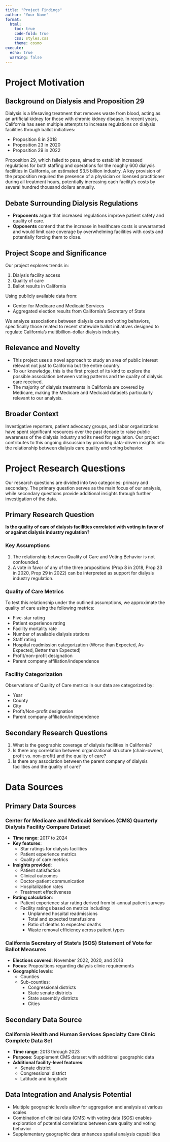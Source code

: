 ```yaml
---
title: "Project Findings"
author: "Your Name"
format: 
  html:
    toc: true
    code-fold: true
    css: styles.css
    theme: cosmo
execute:
  echo: true
  warning: false
---
```


# Project Motivation

## Background on Dialysis and Proposition 29

Dialysis is a lifesaving treatment that removes waste from blood, acting as an artificial kidney for those with chronic kidney disease. In recent years, California has seen multiple attempts to increase regulations on dialysis facilities through ballot initiatives:

- Proposition 8 in 2018
- Proposition 23 in 2020
- Proposition 29 in 2022

Proposition 29, which failed to pass, aimed to establish increased regulations for both staffing and operations for the roughly 600 dialysis facilities in California, an estimated $3.5 billion industry. A key provision of the proposition required the presence of a physician or licensed practitioner during all treatment hours, potentially increasing each facility's costs by several hundred thousand dollars annually.

## Debate Surrounding Dialysis Regulations

- **Proponents** argue that increased regulations improve patient safety and quality of care.
- **Opponents** contend that the increase in healthcare costs is unwarranted and would limit care coverage by overwhelming facilities with costs and potentially forcing them to close.

## Project Scope and Significance

Our project explores trends in:

1. Dialysis facility access
2. Quality of care
3. Ballot results in California

Using publicly available data from:

- Center for Medicare and Medicaid Services
- Aggregated election results from California's Secretary of State

We analyze associations between dialysis care and voting behaviors, specifically those related to recent statewide ballot initiatives designed to regulate California's multibillion-dollar dialysis industry.

## Relevance and Novelty

- This project uses a novel approach to study an area of public interest relevant not just to California but the entire country.
- To our knowledge, this is the first project of its kind to explore the possible association between voting patterns and the quality of dialysis care received.
- The majority of dialysis treatments in California are covered by Medicare, making the Medicare and Medicaid datasets particularly relevant to our analysis.

## Broader Context

Investigative reporters, patient advocacy groups, and labor organizations have spent significant resources over the past decade to raise public awareness of the dialysis industry and its need for regulation. Our project contributes to this ongoing discussion by providing data-driven insights into the relationship between dialysis care quality and voting behavior.

# Project Research Questions

Our research questions are divided into two categories: primary and secondary. The primary question serves as the main focus of our analysis, while secondary questions provide additional insights through further investigation of the data.

## Primary Research Question

**Is the quality of care of dialysis facilities correlated with voting in favor of or against dialysis industry regulation?**

### Key Assumptions

1. The relationship between Quality of Care and Voting Behavior is not confounded.
2. A vote in favor of any of the three propositions (Prop 8 in 2018, Prop 23 in 2020, Prop 29 in 2022) can be interpreted as support for dialysis industry regulation.

### Quality of Care Metrics

To test this relationship under the outlined assumptions, we approximate the quality of care using the following metrics:

- Five-star rating
- Patient experience rating
- Facility mortality rate
- Number of available dialysis stations
- Staff rating
- Hospital readmission categorization (Worse than Expected, As Expected, Better than Expected)
- Profit/non-profit designation
- Parent company affiliation/independence

### Facility Categorization

Observations of Quality of Care metrics in our data are categorized by:

- Year
- County
- City
- Profit/Non-profit designation
- Parent company affiliation/independence

## Secondary Research Questions

1. What is the geographic coverage of dialysis facilities in California?
2. Is there any correlation between organizational structure (chain-owned, profit vs. non-profit) and the quality of care?
3. Is there any association between the parent company of dialysis facilities and the quality of care?

# Data Sources

## Primary Data Sources

### Center for Medicare and Medicaid Services (CMS) Quarterly Dialysis Facility Compare Dataset

- **Time range**: 2017 to 2024
- **Key features**:
  - Star ratings for dialysis facilities
  - Patient experience metrics
  - Quality of care metrics
- **Insights provided**:
  - Patient satisfaction
  - Clinical outcomes
  - Doctor-patient communication
  - Hospitalization rates
  - Treatment effectiveness
- **Rating calculation**:
  - Patient experience star rating derived from bi-annual patient surveys
  - Facility ratings based on metrics including:
    - Unplanned hospital readmissions
    - Total and expected transfusions
    - Ratio of deaths to expected deaths
    - Waste removal efficiency across patient types

### California Secretary of State's (SOS) Statement of Vote for Ballot Measures

- **Elections covered**: November 2022, 2020, and 2018
- **Focus**: Propositions regarding dialysis clinic requirements
- **Geographic levels**:
  - Counties
  - Sub-counties:
    - Congressional districts
    - State senate districts
    - State assembly districts
    - Cities

## Secondary Data Source

### California Health and Human Services Specialty Care Clinic Complete Data Set

- **Time range**: 2013 through 2023
- **Purpose**: Supplement CMS dataset with additional geographic data
- **Additional facility-level features**:
  - Senate district
  - Congressional district
  - Latitude and longitude

## Data Integration and Analysis Potential

- Multiple geographic levels allow for aggregation and analysis at various scales
- Combination of clinical data (CMS) with voting data (SOS) enables exploration of potential correlations between care quality and voting behavior
- Supplementary geographic data enhances spatial analysis capabilities